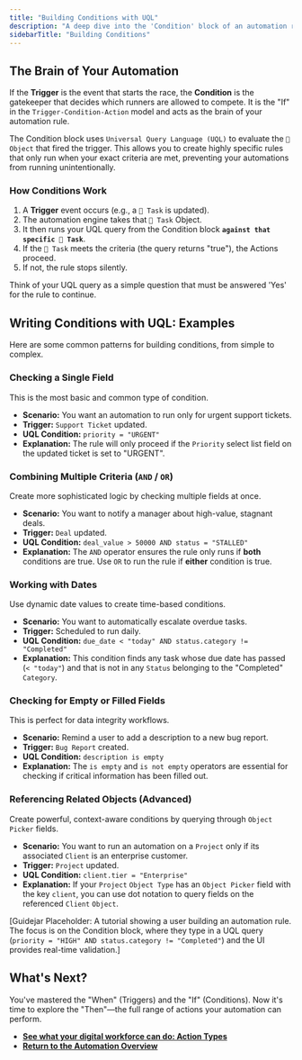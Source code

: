 ```yaml
---
title: "Building Conditions with UQL"
description: "A deep dive into the 'Condition' block of an automation rule, explaining how to use Universal Query Language (UQL) to create precise, multi-criteria logic."
sidebarTitle: "Building Conditions"
---
```


## The Brain of Your Automation

If the **Trigger** is the event that starts the race, the **Condition** is the gatekeeper that decides which runners are allowed to compete. It is the "If" in the `Trigger-Condition-Action` model and acts as the brain of your automation rule.

The Condition block uses `Universal Query Language (UQL)` to evaluate the `🧊 Object` that fired the trigger. This allows you to create highly specific rules that only run when your exact criteria are met, preventing your automations from running unintentionally.

### How Conditions Work

1. A **Trigger** event occurs (e.g., a `🧊 Task` is updated).
2. The automation engine takes that `🧊 Task` Object.
3. It then runs your UQL query from the Condition block **`against that specific 🧊 Task`**.
4. If the `🧊 Task` meets the criteria (the query returns "true"), the Actions proceed.
5. If not, the rule stops silently.

<Info>
  Think of your UQL query as a simple question that must be answered 'Yes' for the rule to continue.
</Info>

## Writing Conditions with UQL: Examples

Here are some common patterns for building conditions, from simple to complex.

### Checking a Single Field

This is the most basic and common type of condition.

- **Scenario:** You want an automation to run only for urgent support tickets.
- **Trigger:** `Support Ticket` updated.
- **UQL Condition:** `priority = "URGENT"`
- **Explanation:** The rule will only proceed if the `Priority` select list field on the updated ticket is set to "URGENT".

### Combining Multiple Criteria (`AND` / `OR`)

Create more sophisticated logic by checking multiple fields at once.

- **Scenario:** You want to notify a manager about high-value, stagnant deals.
- **Trigger:** `Deal` updated.
- **UQL Condition:** `deal_value > 50000 AND status = "STALLED"`
- **Explanation:** The `AND` operator ensures the rule only runs if **both** conditions are true. Use `OR` to run the rule if **either** condition is true.

### Working with Dates

Use dynamic date values to create time-based conditions.

- **Scenario:** You want to automatically escalate overdue tasks.
- **Trigger:** Scheduled to run daily.
- **UQL Condition:** `due_date < "today" AND status.category != "Completed"`
- **Explanation:** This condition finds any task whose due date has passed (`< "today"`) and that is not in any `Status` belonging to the "Completed" `Category`.

### Checking for Empty or Filled Fields

This is perfect for data integrity workflows.

- **Scenario:** Remind a user to add a description to a new bug report.
- **Trigger:** `Bug Report` created.
- **UQL Condition:** `description is empty`
- **Explanation:** The `is empty` and `is not empty` operators are essential for checking if critical information has been filled out.

### Referencing Related Objects (Advanced)

Create powerful, context-aware conditions by querying through `Object Picker` fields.

- **Scenario:** You want to run an automation on a `Project` only if its associated `Client` is an enterprise customer.
- **Trigger:** `Project` updated.
- **UQL Condition:** `client.tier = "Enterprise"`
- **Explanation:** If your `Project` `Object Type` has an `Object Picker` field with the key `client`, you can use dot notation to query fields on the referenced `Client` `Object`.

[Guidejar Placeholder: A tutorial showing a user building an automation rule. The focus is on the Condition block, where they type in a UQL query (`priority = "HIGH" AND status.category != "Completed"`) and the UI provides real-time validation.]

## What's Next?

You've mastered the "When" (Triggers) and the "If" (Conditions). Now it's time to explore the "Then"—the full range of actions your automation can perform.

- [**See what your digital workforce can do: Action Types**](/platform/core-concepts/universal-automation/action-types)
- [**Return to the Automation Overview**](/platform/core-concepts/universal-automation)